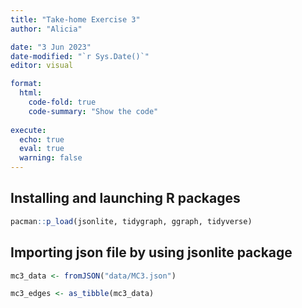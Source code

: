 ```yaml
---
title: "Take-home Exercise 3"
author: "Alicia"

date: "3 Jun 2023"
date-modified: "`r Sys.Date()`"
editor: visual

format:
  html:
    code-fold: true
    code-summary: "Show the code"
    
execute:
  echo: true
  eval: true
  warning: false
---
```


## Installing and launching R packages

```r
pacman::p_load(jsonlite, tidygraph, ggraph, tidyverse)
```

## Importing json file by using jsonlite package

```r
mc3_data <- fromJSON("data/MC3.json")
```

```r
mc3_edges <- as_tibble(mc3_data)
```